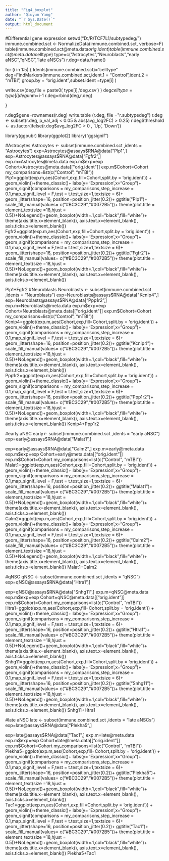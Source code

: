 ---
title: "Fig4_boxplot"
author: "Qiuyun Yang"
date: "`r Sys.Date()`"
output: html_document
---
#################################################################
#Differential gene expression
setwd("D:/R/TCF7L1/subtypedeg/")
immune.combined.sct <- NormalizeData(immune.combined.sct, verbose=F)
table(immune.combined.sct@meta.data$orig.ident)
table(immune.combined.sct@meta.data$celltype)
type=c("Astrocytes","Neuroblasts","early aNSC","qNSC","late aNSCs")
r.deg=data.frame()

for (i in 1:5) {
  Idents(immune.combined.sct)="celltype"
  deg=FindMarkers(immune.combined.sct,ident.1 = "Control",ident.2 = "mTBI",
                  group.by = "orig.ident",subset.ident =type[i] )
  
  write.csv(deg,file = paste0( type[i],'deg.csv') )
  deg$celltype=type[i]
  deg$unm=i-1
  r.deg=rbind(deg,r.deg)
  
}

r.deg$gene=rownames(r.deg)
write.table (r.deg, file ="r.subtypedeg")
r.deg <- subset(r.deg, p_val_adj < 0.05 & abs(avg_log2FC) > 0.25)
r.deg$threshold <- as.factor(ifelse(r.deg$avg_log2FC > 0 , 'Up', 'Down'))

library(ggpubr)
library(ggplot2)
library("ggsignif")

#Astrocytes
Astrocytes <- subset(immune.combined.sct ,idents = "Astrocytes")
exp=Astrocytes@assays$RNA@data["Plp1",]
exp=Astrocytes@assays$RNA@data["Fgfr2",]
exp.m=Astrocytes@meta.data
exp.m$exp=exp
Cohort=Astrocytes@meta.data[["orig.ident"]]
exp.m$Cohort=Cohort
my_comparisons=list(c("Control", "mTBI"))
Plp1=ggplot(exp.m,aes(Cohort,exp,fill=Cohort,split.by = 'orig.ident')) +  geom_violin()+theme_classic()+  labs(y= 'Expression',x="Group")+  geom_signif(comparisons = my_comparisons,step_increase = 0.1,map_signif_level = F,test = t.test,size=1,textsize = 6)+  geom_jitter(shape=16, position=position_jitter(0.2))+
  ggtitle("Plp1")+
  scale_fill_manual(values= c("#BC3C29","#0072B5"))+  theme(plot.title = element_text(size =18,hjust = 0.5))+NoLegend()+geom_boxplot(width=.1,col="black",fill="white")+  theme(axis.title.x=element_blank(), axis.text.x=element_blank(), axis.ticks.x=element_blank()) 
Fgfr2=ggplot(exp.m,aes(Cohort,exp,fill=Cohort,split.by = 'orig.ident')) +  geom_violin()+theme_classic()+  labs(y= 'Expression',x="Group")+  geom_signif(comparisons = my_comparisons,step_increase = 0.1,map_signif_level = F,test = t.test,size=1,textsize = 6)+  geom_jitter(shape=16, position=position_jitter(0.2))+
  ggtitle("Fgfr2")+
  scale_fill_manual(values= c("#BC3C29","#0072B5"))+  theme(plot.title = element_text(size =18,hjust = 0.5))+NoLegend()+geom_boxplot(width=.1,col="black",fill="white")+  theme(axis.title.x=element_blank(), axis.text.x=element_blank(), axis.ticks.x=element_blank()) 

Plp1+Fgfr2
#Neuroblasts
Neuroblasts <- subset(immune.combined.sct ,idents = "Neuroblasts")
exp=Neuroblasts@assays$RNA@data["Kcnip4",]
exp=Neuroblasts@assays$RNA@data["Ppp1r2",]
exp.m=Neuroblasts@meta.data
exp.m$exp=exp
Cohort=Neuroblasts@meta.data[["orig.ident"]]
exp.m$Cohort=Cohort
my_comparisons=list(c("Control", "mTBI"))
Kcnip4=ggplot(exp.m,aes(Cohort,exp,fill=Cohort,split.by = 'orig.ident')) +  geom_violin()+theme_classic()+  labs(y= 'Expression',x="Group")+  geom_signif(comparisons = my_comparisons,step_increase = 0.1,map_signif_level = F,test = t.test,size=1,textsize = 6)+  geom_jitter(shape=16, position=position_jitter(0.2))+
  ggtitle("Kcnip4")+
  scale_fill_manual(values= c("#BC3C29","#0072B5"))+  theme(plot.title = element_text(size =18,hjust = 0.5))+NoLegend()+geom_boxplot(width=.1,col="black",fill="white")+  theme(axis.title.x=element_blank(), axis.text.x=element_blank(), axis.ticks.x=element_blank()) 
Ppp1r2=ggplot(exp.m,aes(Cohort,exp,fill=Cohort,split.by = 'orig.ident')) +  geom_violin()+theme_classic()+  labs(y= 'Expression',x="Group")+  geom_signif(comparisons = my_comparisons,step_increase = 0.1,map_signif_level = F,test = t.test,size=1,textsize = 6)+  geom_jitter(shape=16, position=position_jitter(0.2))+
  ggtitle("Ppp1r2")+
  scale_fill_manual(values= c("#BC3C29","#0072B5"))+  theme(plot.title = element_text(size =18,hjust = 0.5))+NoLegend()+geom_boxplot(width=.1,col="black",fill="white")+  theme(axis.title.x=element_blank(), axis.text.x=element_blank(), axis.ticks.x=element_blank()) 
Kcnip4+Ppp1r2

#early aNSC
early<- subset(immune.combined.sct ,idents = "early aNSC")
exp=early@assays$RNA@data["Malat1",]

exp=early@assays$RNA@data["Calm2",]
exp.m=early@meta.data
exp.m$exp=exp
Cohort=early@meta.data[["orig.ident"]]
exp.m$Cohort=Cohort
my_comparisons=list(c("Control", "mTBI"))
Malat1=ggplot(exp.m,aes(Cohort,exp,fill=Cohort,split.by = 'orig.ident')) +  geom_violin()+theme_classic()+  labs(y= 'Expression',x="Group")+  geom_signif(comparisons = my_comparisons,step_increase = 0.1,map_signif_level = F,test = t.test,size=1,textsize = 6)+  geom_jitter(shape=16, position=position_jitter(0.2))+
  ggtitle("Malat1")+
  scale_fill_manual(values= c("#BC3C29","#0072B5"))+  theme(plot.title = element_text(size =18,hjust = 0.5))+NoLegend()+geom_boxplot(width=.1,col="black",fill="white")+  theme(axis.title.x=element_blank(), axis.text.x=element_blank(), axis.ticks.x=element_blank()) 
Calm2=ggplot(exp.m,aes(Cohort,exp,fill=Cohort,split.by = 'orig.ident')) +  geom_violin()+theme_classic()+  labs(y= 'Expression',x="Group")+  geom_signif(comparisons = my_comparisons,step_increase = 0.1,map_signif_level = F,test = t.test,size=1,textsize = 6)+  geom_jitter(shape=16, position=position_jitter(0.2))+
  ggtitle("Calm2")+
  scale_fill_manual(values= c("#BC3C29","#0072B5"))+  theme(plot.title = element_text(size =18,hjust = 0.5))+NoLegend()+geom_boxplot(width=.1,col="black",fill="white")+  theme(axis.title.x=element_blank(), axis.text.x=element_blank(), axis.ticks.x=element_blank()) 
Malat1+Calm2

#qNSC
qNSC <- subset(immune.combined.sct ,idents = "qNSC")
exp=qNSC@assays$RNA@data["Htra1",]

exp=qNSC@assays$RNA@data["Snhg11",]
exp.m=qNSC@meta.data
exp.m$exp=exp
Cohort=qNSC@meta.data[["orig.ident"]]
exp.m$Cohort=Cohort
my_comparisons=list(c("Control", "mTBI"))
Htra1=ggplot(exp.m,aes(Cohort,exp,fill=Cohort,split.by = 'orig.ident')) +  geom_violin()+theme_classic()+  labs(y= 'Expression',x="Group")+  geom_signif(comparisons = my_comparisons,step_increase = 0.1,map_signif_level = F,test = t.test,size=1,textsize = 6)+  geom_jitter(shape=16, position=position_jitter(0.2))+
  ggtitle("Htra1")+
  scale_fill_manual(values= c("#BC3C29","#0072B5"))+  theme(plot.title = element_text(size =18,hjust = 0.5))+NoLegend()+geom_boxplot(width=.1,col="black",fill="white")+  theme(axis.title.x=element_blank(), axis.text.x=element_blank(), axis.ticks.x=element_blank()) 
Snhg11=ggplot(exp.m,aes(Cohort,exp,fill=Cohort,split.by = 'orig.ident')) +  geom_violin()+theme_classic()+  labs(y= 'Expression',x="Group")+  geom_signif(comparisons = my_comparisons,step_increase = 0.1,map_signif_level = F,test = t.test,size=1,textsize = 6)+  geom_jitter(shape=16, position=position_jitter(0.2))+
  ggtitle("Snhg11")+
  scale_fill_manual(values= c("#BC3C29","#0072B5"))+  theme(plot.title = element_text(size =18,hjust = 0.5))+NoLegend()+geom_boxplot(width=.1,col="black",fill="white")+  theme(axis.title.x=element_blank(), axis.text.x=element_blank(), axis.ticks.x=element_blank()) 
Snhg11+Htra1

#late aNSC
late <- subset(immune.combined.sct ,idents = "late aNSCs")
exp=late@assays$RNA@data["Plekha5",]

exp=late@assays$RNA@data["Tac1",]
exp.m=late@meta.data
exp.m$exp=exp
Cohort=late@meta.data[["orig.ident"]]
exp.m$Cohort=Cohort
my_comparisons=list(c("Control", "mTBI"))
Plekha5=ggplot(exp.m,aes(Cohort,exp,fill=Cohort,split.by = 'orig.ident')) +  geom_violin()+theme_classic()+  labs(y= 'Expression',x="Group")+  geom_signif(comparisons = my_comparisons,step_increase = 0.1,map_signif_level = F,test = t.test,size=1,textsize = 6)+  geom_jitter(shape=16, position=position_jitter(0.2))+
  ggtitle("Plekha5")+
  scale_fill_manual(values= c("#BC3C29","#0072B5"))+  theme(plot.title = element_text(size =18,hjust = 0.5))+NoLegend()+geom_boxplot(width=.1,col="black",fill="white")+  theme(axis.title.x=element_blank(), axis.text.x=element_blank(), axis.ticks.x=element_blank()) 
Tac1=ggplot(exp.m,aes(Cohort,exp,fill=Cohort,split.by = 'orig.ident')) +  geom_violin()+theme_classic()+  labs(y= 'Expression',x="Group")+  geom_signif(comparisons = my_comparisons,step_increase = 0.1,map_signif_level = F,test = t.test,size=1,textsize = 6)+  geom_jitter(shape=16, position=position_jitter(0.2))+
  ggtitle("Tac1")+
  scale_fill_manual(values= c("#BC3C29","#0072B5"))+  theme(plot.title = element_text(size =18,hjust = 0.5))+NoLegend()+geom_boxplot(width=.1,col="black",fill="white")+  theme(axis.title.x=element_blank(), axis.text.x=element_blank(), axis.ticks.x=element_blank()) 
Plekha5+Tac1


